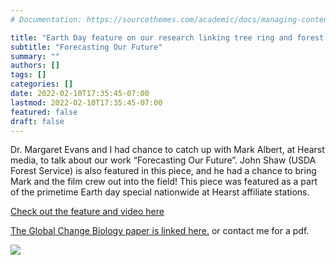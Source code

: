 ```yaml
---
# Documentation: https://sourcethemes.com/academic/docs/managing-content/

title: "Earth Day feature on our research linking tree ring and forest inventory data!"
subtitle: "Forecasting Our Future"
summary: ""
authors: []
tags: []
categories: []
date: 2022-02-10T17:35:45-07:00
lastmod: 2022-02-10T17:35:45-07:00
featured: false
draft: false
---
```


Dr. Margaret Evans and I had chance to catch up with Mark Albert, at Hearst media, to talk about our work "Forecasting Our Future". John Shaw (USDA Forest Service) is also featured in this piece, and he had a chance to bring Mark and the film crew out into the field! This piece was featured as a part of the primetime Earth day special nationwide at Hearst affiliate stations.

[Check out the feature and video here](https://www.kcra.com/article/forecasting-our-future-forest-census/39739168)

[The Global Change Biology paper is linked here.](https://onlinelibrary.wiley.com/share/author/3PBGBXJMVPMY7C35ZPVY?target=10.1111/gcb.16038) or contact me for a pdf.

![](Envt_day.png)

